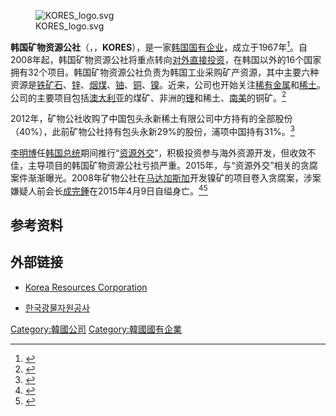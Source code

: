 [[File:KORES_logo.svg|thumb]]

'''韩国矿物资源公社'''（{{lang-ko|'''한국광물자원공사'''}}，{{lang-en|'''Korea Resources Corporation'''}}，'''KORES'''），是一家[[韩国|韩国]][[国有企业|国有企业]]，成立于1967年<ref>{{cite web|title=Words from our CEO|url=http://eng.kores.or.kr/views/cms/eng/ab/ab01/ab0101.jsp|work=About Us|publisher=KORES|accessdate=2015-04-13|deadurl=yes|archiveurl=https://web.archive.org/web/20150413080917/http://eng.kores.or.kr/views/cms/eng/ab/ab01/ab0101.jsp|archivedate=2015-04-13}}</ref>。自2008年起，韩国矿物资源公社将重点转向[[对外直接投资|对外直接投资]]，在韩国以外的16个国家拥有32个项目。韩国矿物资源公社负责为韩国工业采购矿产资源，其中主要六种资源是[[铁矿石|铁矿石]]、[[锌|锌]]、[[烟煤|烟煤]]、[[铀|铀]]、[[铜|铜]]、[[镍|镍]]。近来，公司也开始关注[[稀有金属|稀有金属]]和[[稀土|稀土]]。公司的主要项目包括[[澳大利亚|澳大利亚]]的煤矿、非洲的[[锂|锂]]和稀土、[[南美|南美]]的铜矿。<ref>{{cite web|title=overview|url=http://eng.kores.or.kr/views/cms/eng/bu/bu01.jsp|work=Business|publisher=KORES|accessdate=2015-04-13|deadurl=yes|archiveurl=https://web.archive.org/web/20150702200257/http://eng.kores.or.kr/views/cms/eng/bu/bu01.jsp|archivedate=2015-07-02}}</ref>

2012年，矿物公社收购了中国包头永新稀土有限公司中方持有的全部股份（40%），此前矿物公社持有包头永新29%的股份，浦项中国持有31%。<ref>{{cite news|title=韩国矿物资源公社收购包头永新稀土公司中方股份|url=http://finance.sina.com.cn/roll/20120919/104813179583.shtml|accessdate=2015-04-13|newspaper=每日经济|date=2012-09-19}}</ref>

[[李明博|李明博]]任[[韩国总统|韩国总统]]期间推行“[[资源外交|资源外交]]”，积极投资参与海外资源开发，但收效不佳，主导项目的韩国矿物资源公社亏损严重。2015年，与“资源外交”相关的贪腐案件渐渐曝光。2008年矿物公社在[[马达加斯加|马达加斯加]]开发镍矿的项目卷入贪腐案，涉案嫌疑人{{link-ko|京南企业|경남기업}}前会长[[成完鍾|成完鍾]]在2015年4月9日自缢身亡。<ref>{{cite news|title=韩资源外交涉嫌受贿前高官表示将诚实配合检方调查|url=http://chinese.yonhapnews.co.kr/domestic/2015/04/13/0401000000ACK20150413000900881.HTML|accessdate=2015-04-13|newspaper=韩联社|date=2015-04-13}}</ref><ref>{{cite news|title=韩国行贿名单扯出政界大老虎 含现任国务总理|url=http://news.sina.com.cn/w/2015-04-13/053031709918.shtml|accessdate=2015-04-13|newspaper=环球时报|date=2015-04-13}}</ref>

== 参考资料 ==
{{reflist}}

== 外部链接 ==
* {{en icon}} [http://eng.kores.or.kr/ Korea Resources Corporation]
* {{ko icon}} [https://www.kores.or.kr/ 한국광물자원공사]

[[Category:韓國公司|Category:韓國公司]]
[[Category:韓國國有企業|Category:韓國國有企業]]
